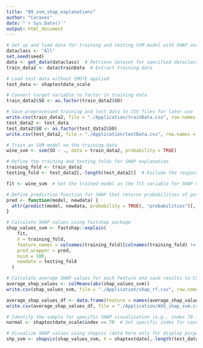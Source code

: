 ---
title: "09_svm_shap_explanations"
author: "Caraxes"
date: "`r Sys.Date()`"
output: html_document
---

```{r Train SVM and Generate SHAP Explanations}
# Set up and load data for training and testing SVM model with SHAP analysis
dataclass <- "All"
set.seed(seed)
data <- get_data(dataclass)  # Retrieve dataset for specified dataclass
train_data2 <- data$trainData  # Extract training data

# Load test data without SMOTE applied
test_data <- shaptestdate_scale

# Convert target variable to factor in training data
train_data2$SO <- as.factor(train_data2$SO)

# Save preprocessed training and test data to CSV files for later use
write.csv(train_data2, file = "./Application/trainData.csv", row.names = FALSE)
test_data2 <- test_data
test_data2$SO <- as.factor(test_data2$SO)
write.csv(test_data2, file = "./Application/testData.csv", row.names = FALSE)

# Train an SVM model on the training data
wine_svm <- svm(SO ~ ., data = train_data2, probability = TRUE)

# Define the training and testing folds for SHAP explanation
training_fold <- train_data2
testing_fold <- test_data2[,-length(test_data2)]  # Exclude the response column for testing

fit <- wine_svm  # Set the trained model as the fit variable for SHAP explanation

# Define prediction function for SHAP that returns probabilities of positive class
pred <- function(model, newdata) {
  attr(predict(model, newdata, probability = TRUE), "probabilities")[, "1"]
}

# Calculate SHAP values using fastshap package
shap_values_svm <- fastshap::explain(
    fit,
    X = training_fold,
    feature_names = colnames(training_fold)[colnames(training_fold) != "SO"],
    pred_wrapper = pred,
    nsim = 100,
    newdata = testing_fold
  )

# Calculate average SHAP values for each feature and save results to CSV
average_shap_values <- colMeans(abs(shap_values_svm))
write.csv(shap_values_svm, file = "./Application/shap_rf.csv", row.names = FALSE)

average_shap_values_df <- data.frame(Feature = names(average_shap_values), Average_SHAP_Value = average_shap_values)
write.csv(average_shap_values_df, file = "./Application/AVG_shap_svm.csv", row.names = FALSE)

# Identify the sample for specific SHAP visualization (e.g., index 70 in shaptestdate_scale)
normal <- shaptestdate_scale$index == 70  # Set specific index for case analysis

# Visualize SHAP values using shapviz (data here only for display purposes)
shp_svm <- shapviz(shap_values_svm, X = shaptestdate[,-length(test_data2)], interactions = TRUE)

```
